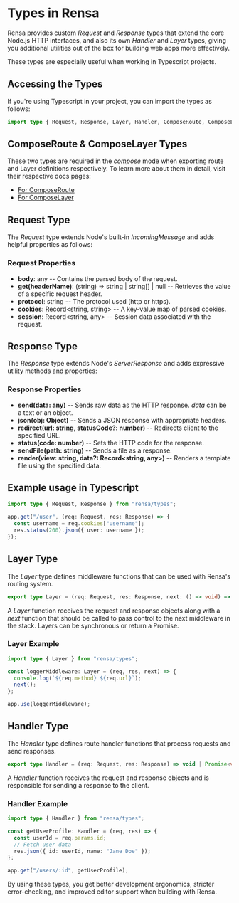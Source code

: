 # Types in Rensa

Rensa provides custom *Request* and *Response* types that extend the core Node.js HTTP interfaces, and also its own *Handler* and *Layer* types, giving you additional utilities out of the box for building web apps more effectively.

These types are especially useful when working in Typescript projects.

## Accessing the Types

If you're using Typescript in your project, you can import the types as follows:

```ts
import type { Request, Response, Layer, Handler, ComposeRoute, ComposeLayer } from "rensa/types";
```

## ComposeRoute & ComposeLayer Types

These two types are required in the *compose* mode when exporting route and Layer definitions respectively. To learn more about them in detail, visit their respective docs pages:
- [For ComposeRoute](/docs/routing)
- [For ComposeLayer](/docs/layers-and-builtins)

## Request Type

The *Request* type extends Node's built-in *IncomingMessage* and adds helpful properties as follows:

### Request Properties

- **body**: any -- Contains the parsed body of the request.
- **get(headerName)**: (string) => string | string[] | null -- Retrieves the value of a specific request header.
- **protocol**: string -- The protocol used (http or https).
- **cookies**: Record&lt;string, string&gt; -- A key-value map of parsed cookies.
- **session**: Record&lt;string, any&gt; -- Session data associated with the request.

## Response Type

The *Response* type extends Node's *ServerResponse* and adds expressive utility methods and properties:

### Response Properties

- **send(data: any)** -- Sends raw data as the HTTP response. *data* can be a text or an object.
- **json(obj: Object)** -- Sends a JSON response with appropriate headers.
- **redirect(url: string, statusCode?: number)** -- Redirects client to the specified URL.
- **status(code: number)** -- Sets the HTTP code for the response.
- **sendFile(path: string)** -- Sends a file as a response.
- **render(view: string, data?: Record&lt;string, any&gt;)** -- Renders a template file using the specified data.

## Example usage in Typescript

```ts
import type { Request, Response } from "rensa/types";

app.get("/user", (req: Request, res: Response) => {
  const username = req.cookies["username"];
  res.status(200).json({ user: username });
});
```

## Layer Type

The *Layer* type defines middleware functions that can be used with Rensa's routing system.

```ts
export type Layer = (req: Request, res: Response, next: () => void) => void | Promise<void>;
```

A *Layer* function receives the request and response objects along with a *next* function that should be called to pass control to the next middleware in the stack. Layers can be synchronous or return a Promise.

### Layer Example

```ts
import type { Layer } from "rensa/types";

const loggerMiddleware: Layer = (req, res, next) => {
  console.log(`${req.method} ${req.url}`);
  next();
};

app.use(loggerMiddleware);
```

## Handler Type

The *Handler* type defines route handler functions that process requests and send responses.

```ts
export type Handler = (req: Request, res: Response) => void | Promise<void>;
```

A *Handler* function receives the request and response objects and is responsible for sending a response to the client.

### Handler Example

```ts
import type { Handler } from "rensa/types";

const getUserProfile: Handler = (req, res) => {
  const userId = req.params.id;
  // Fetch user data
  res.json({ id: userId, name: "Jane Doe" });
};

app.get("/users/:id", getUserProfile);
```

By using these types, you get better development ergonomics, stricter error-checking, and improved editor support when building with Rensa.

